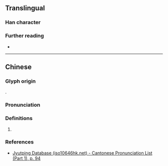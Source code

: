 {{character info}}
==Translingual==

===Han character===
{{Han char|rn=38|rad=女|as=09|sn=12|four=|canj=VEND,XVEND|ids=⿰女染}}

===Further reading===
* {{Han ref|kx=0267.230|dkj=06528|dj=0534.210|hdz=21069.020|uh=5AA3|ud=23203}}

----

==Chinese==
{{zh-forms}}

===Glyph origin===
{{Han compound|女|染|c1=s|c2=p|ls=psc|t1=woman}}.

===Pronunciation===
{{zh-pron
|m=rǎn
|c=gam1
|mc=y
|oc=y
|cat=
}}

===Definitions===
{{head|zh|Han character}}

# {{rfdef|zh}}

===References===
* [http://www.iso10646hk.net/jp/document/download.jsp Jyutping Database (iso10646hk.net) - Cantonese Pronunciation List (Part 1), p. 94]